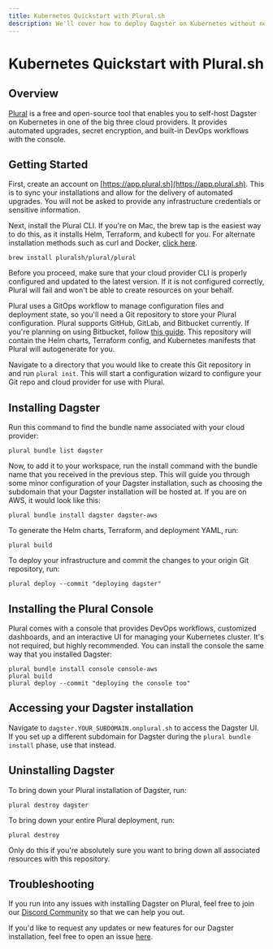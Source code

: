 ```yaml
---
title: Kubernetes Quickstart with Plural.sh
description: We'll cover how to deploy Dagster on Kubernetes without needing to understand the complexities of Helm.
---
```

# Kubernetes Quickstart with Plural.sh

## Overview

[Plural](https://www.plural.sh/) is a free and open-source tool that enables you to self-host Dagster on Kubernetes in one
of the big three cloud providers. It provides automated upgrades, secret encryption, and built-in DevOps workflows
with the console.

## Getting Started

First, create an account on [https://app.plural.sh](https://app.plural.sh). This is to sync your installations and allow for the delivery of automated upgrades. You will not be asked to provide any infrastructure credentials or sensitive information.

Next, install the Plural CLI. If you're on Mac, the brew tap is the easiest way to do this, as it installs Helm, Terraform, and kubectl for you.
For alternate installation methods such as curl and Docker, [click here](https://docs.plural.sh/getting-started/quickstart#install-plural-cli).

```shell
brew install pluralsh/plural/plural
```

<Warning>
    Before you proceed, make sure that your cloud provider CLI is properly configured and updated to the latest version.
    If it is not configured correctly, Plural will fail and won't be able to create resources on your behalf.
</Warning>

Plural uses a GitOps workflow to manage configuration files and deployment state, so you'll need a Git repository to store your Plural configuration. Plural supports GitHub, GitLab, and Bitbucket currently. If you're planning on using Bitbucket, follow [this guide](https://docs.plural.sh/getting-started/manage-git-repositories/setting-up-gitops#manual-git-setup). This repository will contain the Helm charts, Terraform config, and Kubernetes manifests that Plural will autogenerate for you.

Navigate to a directory that you would like to create this Git repository in and run `plural init`. This will start a configuration wizard to configure your Git repo and cloud provider for use with Plural.

## Installing Dagster

Run this command to find the bundle name associated with your cloud provider:

```shell
plural bundle list dagster
```

Now, to add it to your workspace, run the install command with the bundle name that you received in the previous step. This will guide you through some minor configuration of your Dagster installation, such as choosing the subdomain that your Dagster installation will be hosted at. If you are on AWS, it would look like this:

```shell
plural bundle install dagster dagster-aws
```

To generate the Helm charts, Terraform, and deployment YAML, run:

```shell
plural build
```

To deploy your infrastructure and commit the changes to your origin Git repository, run:

```shell
plural deploy --commit "deploying dagster"
```

## Installing the Plural Console

Plural comes with a console that provides DevOps workflows, customized dashboards, and an interactive UI for managing your Kubernetes cluster. It's not required, but highly recommended. You can install the console the same way that you installed Dagster:

```shell
plural bundle install console console-aws
plural build
plural deploy --commit "deploying the console too"
```

## Accessing your Dagster installation

Navigate to `dagster.YOUR_SUBDOMAIN.onplural.sh` to access the Dagster UI. If you set up a different subdomain for Dagster during the `plural bundle install` phase, use that instead.

## Uninstalling Dagster

To bring down your Plural installation of Dagster, run:

```shell
plural destroy dagster
```

To bring down your entire Plural deployment, run:

```shell
plural destroy
```

<Warning>
    Only do this if you're absolutely sure you want to bring down all associated resources with this repository.
</Warning>

## Troubleshooting

If you run into any issues with installing Dagster on Plural, feel free to join our [Discord Community](https://discord.gg/pluralsh) so that we can help you out.

If you'd like to request any updates or new features for our Dagster installation, feel free to open an issue [here](https://github.com/pluralsh/plural-artifacts).


